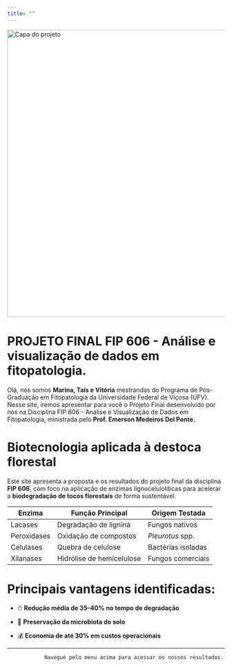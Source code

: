 ```yaml
---
title: ""
---
```


<!-- Banner com imagem de capa -->

::: banner-container
![](Imagens/capa.jpg){.banner-image alt="Capa do projeto" fig-align="center" width="664"}
:::

<!-- Conteúdo centralizado -->

# PROJETO FINAL FIP 606 - Análise e visualização de dados em fitopatologia.

Olá, nós somos **Marina, Taís e Vitória** mestrandas do Programa de Pós-Graduação em Fitopatologia da Universidade Federal de Viçosa (UFV). Nesse site, iremos apresentar para você o Projeto Final desenvolvido por nós na Disciplina FIP 606 - Análise e Visualização de Dados em Fitopatologia, ministrada pelo **Prof. Emerson Medeiros Del Ponte.**

# **Biotecnologia aplicada à destoca florestal**

Este site apresenta a proposta e os resultados do projeto final da disciplina **FIP 606**, com foco na aplicação de enzimas lignocelulolíticas para acelerar a **biodegradação de tocos florestais** de forma sustentável.

| Enzima      | Função Principal          | Origem Testada     |
|-------------|---------------------------|--------------------|
| Lacases     | Degradação de lignina     | Fungos nativos     |
| Peroxidases | Oxidação de compostos     | *Pleurotus* spp.   |
| Celulases   | Quebra de celulose        | Bactérias isoladas |
| Xilanases   | Hidrólise de hemicelulose | Fungos comerciais  |

# Principais vantagens identificadas:

::: highlight-box
-   ⏱ **Redução média de 35–40% no tempo de degradação**

-   🌱 **Preservação da microbiota do solo**

-   💰 **Economia de até 30% em custos operacionais**
:::

------------------------------------------------------------------------

```         
            Navegue pelo menu acima para acessar os nossos resultados.
```
